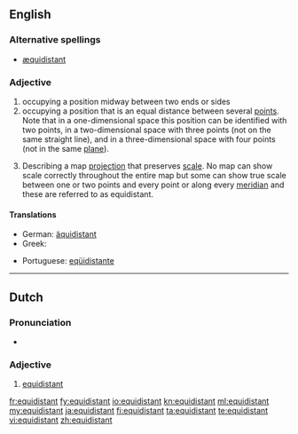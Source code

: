 ==English==

===Alternative spellings===
* [[æquidistant]] {{i|archaic}}

===Adjective===
{{en-adj|-}}

# occupying a position midway between two ends or sides
# occupying a position that is an equal distance between several [[point]]s.  Note that in a one-dimensional space this position can be identified with two points, in a two-dimensional space with three points (not on the same straight line), and in a three-dimensional space with four points (not in the same [[plane]]).
# {{cartography}} Describing a map [[projection]] that preserves [[scale]]. No map can show scale correctly throughout the entire map but some can show true scale between one or two points and every point or along every [[meridian]] and these are referred to as equidistant.

====Translations====
{{trans-top}}
* German: [[äquidistant]]
* Greek: {{t|el|ισαπέχων|m|tr=isapéchon|sc=Grek}}
{{trans-mid}}
* Portuguese: [[eqüidistante]]
{{trans-bottom}}

----

==Dutch==

===Pronunciation===
* {{IPA|/ˌeˑ.kʋi.dɪs.ˈtɑnt/|lang=nl}}

===Adjective===
{{nl-adj|-}}

# [[#English|equidistant]]

[[fr:equidistant]]
[[fy:equidistant]]
[[io:equidistant]]
[[kn:equidistant]]
[[ml:equidistant]]
[[my:equidistant]]
[[ja:equidistant]]
[[fi:equidistant]]
[[ta:equidistant]]
[[te:equidistant]]
[[vi:equidistant]]
[[zh:equidistant]]